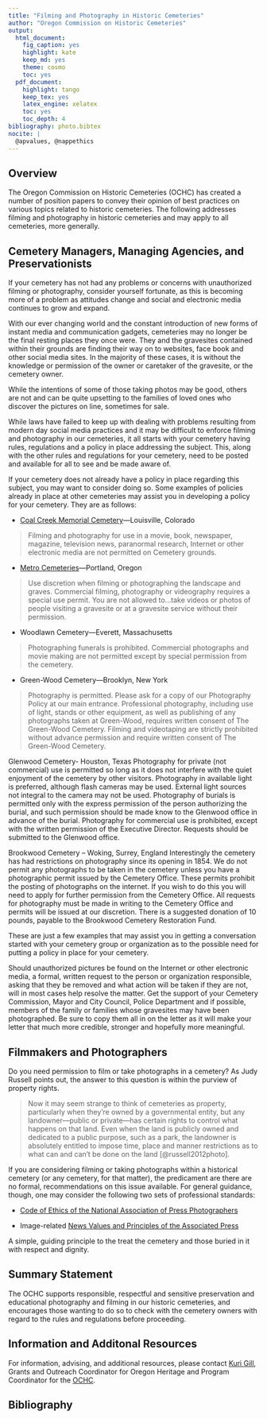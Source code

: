 ```yaml
---
title: "Filming and Photography in Historic Cemeteries"
author: "Oregon Commission on Historic Cemeteries"
output:
  html_document:
    fig_caption: yes
    highlight: kate
    keep_md: yes
    theme: cosmo
    toc: yes
  pdf_document:
    highlight: tango
    keep_tex: yes
    latex_engine: xelatex
    toc: yes
    toc_depth: 4
bibliography: photo.bibtex
nocite: |
  @apvalues, @nappethics
---
```


## Overview

The Oregon Commission on Historic Cemeteries (OCHC) has created a number of position papers to convey their opinion of best practices on various topics related to historic cemeteries. The following addresses filming and photography in historic cemeteries and may apply to all cemeteries, more generally.


## Cemetery Managers, Managing Agencies, and Preservationists

If your cemetery has not had any problems or concerns with unauthorized filming or photography, consider yourself fortunate, as this is becoming more of a problem as attitudes change and social and electronic media continues to grow and expand.

With our ever changing world and the constant introduction of new forms of instant media and communication gadgets, cemeteries may no longer be the final resting places they once were. They and the gravesites contained within their grounds are finding their way on to websites, face book and other social media sites. In the majority of these cases, it is without the knowledge or permission of the owner or caretaker of the gravesite, or the cemetery owner. 

While the intentions of some of those taking photos may be good, others are not and can be quite upsetting to the families of loved ones who discover the pictures on line, sometimes for sale. 


While laws have failed to keep up with dealing with problems resulting from modern day social media practices and it may be difficult to enforce filming and photography in our cemeteries, it all starts with your cemetery having rules, regulations and a policy in place addressing the subject. This, along with the other rules and regulations for your cemetery, need to be posted and available for all to see and be made aware of.

If your cemetery does not already have a policy in place regarding this subject, you may want to consider doing so. Some examples of policies already in place at other cemeteries may assist you in developing a policy for your cemetery. They are as follows:

- [Coal Creek Memorial Cemetery](http://www.cityoflafayette.com/DocumentCenter/Home/View/443)---Louisville, Colorado

> Filming and photography for use in a movie, book, newspaper, magazine, television news, paranormal research, Internet or other electronic media are not permitted on Cemetery grounds.


- [Metro Cemeteries](http://www.oregonmetro.gov/historic-cemeteries/visiting-cemeteries)---Portland, Oregon

> Use discretion when filming or photographing the landscape and graves. Commercial filming, photography or videography requires a special use permit. You are not allowed to...take videos or photos of people visiting a gravesite or at a gravesite service without their permission.


- Woodlawn Cemetery---Everett, Massachusetts

> Photographing funerals is prohibited. Commercial photographs and movie making are not permitted except by special permission from the cemetery.


- Green-Wood Cemetery---Brooklyn, New York

> Photography is permitted. Please ask for a copy of our Photography Policy at our main entrance. Professional photography, including use of light, stands or other equipment, as well as publishing of any photographs taken at Green-Wood, requires written consent of The Green-Wood Cemetery. Filming and videotaping are strictly prohibited without advance permission and require written consent of The Green-Wood Cemetery.


Glenwood Cemetery- Houston, Texas
Photography for private (not commercial) use is permitted so long as it does not interfere with the quiet enjoyment of the cemetery by other visitors. Photography in available light is preferred, although flash cameras may be used. External light sources not integral to the camera may not be used. Photography of burials is permitted only with the express permission of the person authorizing the burial, and such permission should be made know to the Glenwood office in advance of the burial. Photography for commercial use is prohibited, except with the written permission of the Executive Director. Requests should be submitted to the Glenwood office. 

Brookwood Cemetery – Woking, Surrey, England
Interestingly the cemetery has had restrictions on photography since its opening in 1854.
We do not permit any photographs to be taken in the cemetery unless you have a photographic permit issued by the Cemetery Office. These permits prohibit the posting of photographs on the internet. If you wish to do this you will need to apply for further permission from the Cemetery Office. All requests for photography must be made in writing to the Cemetery Office and permits will be issued at our discretion. There is a suggested donation of 10 pounds, payable to the Brookwood Cemetery Restoration Fund. 

These are just a few examples that may assist you in getting a conversation started with your cemetery group or organization as to the possible need for putting a policy in place for your cemetery.

Should unauthorized pictures be found on the Internet or other electronic media, a formal, written request to the person or organization responsible, asking that they be removed and what action will be taken if they are not, will in most cases help resolve the matter. Get the support of your Cemetery Commission, Mayor and City Council, Police Department and if possible, members of the family or families whose gravesites may have been photographed. Be sure to copy them all in on the letter as it will make your letter that much more credible, stronger and hopefully more meaningful.


## Filmmakers and Photographers

Do you need permission to film or take photographs in a cemetery? As Judy Russell points out, the answer to this question is within the purview of property rights.

> Now it may seem strange to think of cemeteries as property, particularly when they're owned by a governmental entity, but any landowner---public or private---has certain rights to control what happens on that land. Even when the land is publicly owned and dedicated to a public purpose, such as a park, the landowner is absolutely entitled to impose time, place and manner restrictions as to what can and can't be done on the land [@russell2012photo].

If you are considering filming or taking photographs within a historical cemetery (or any cemetery, for that matter), the predicament are there are no formal, recommendations on this issue available. For general guidance, though, one may consider the following two sets of professional standards:

- [Code of Ethics of the National Association of Press Photographers](https://nppa.org/code_of_ethics)

- Image-related [News Values and Principles of the Associated Press](https://diigo.com/05ns77)

A simple, guiding principle to the treat the cemetery and those buried in it with respect and dignity.

## Summary Statement

The OCHC supports responsible, respectful and sensitive preservation and educational photography and filming in our historic cemeteries, and encourages those wanting to do so to check with the cemetery owners with regard to the rules and regulations before proceeding.  


## Information and Additonal Resources

For information, advising, and additional resources, please contact [Kuri Gill](mailto:Kuri.Gill@oregon.gov), Grants and Outreach Coordinator for Oregon Heritage and Program Coordinator for the [OCHC](http://www.oregon.gov/oprd/HCD/OCHC/Pages/index.aspx).



## Bibliography



